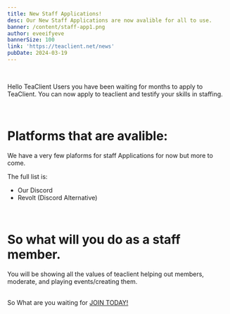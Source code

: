 ```yaml
---
title: New Staff Applications!
desc: Our New Staff Applications are now avalible for all to use.
banner: /content/staff-app1.png
author: eveeifyeve
bannerSize: 100
link: 'https://teaclient.net/news'
pubDate: 2024-03-19
---
```



<br/>

Hello TeaClient Users you have been waiting for months to apply to TeaClient. 
You can now apply to teaclient and testify your skills in staffing.

<br/>


# Platforms that are avalible:

We have a very few plaforms for staff Applications for now but more to come.


The full list is:
<div class="bg-gradient-to-br bg-clip-text text-transparent">
 <ul class="list-disc list-inside">
    <li class="text-indigo-500">Our Discord</li>
    <li class="text-red-600">Revolt (Discord Alternative)</li>
 </ul>
</div>

<br/>

# So what will you do as a staff member.


You will be showing all the values of teaclient helping out members, moderate, and playing events/creating them.

<br/>

<div class="bg-gradient-to-br from-violet-200 to-green-200 bg-clip-text text-transparent">
So What are you waiting for <a href="/apply" class="bg-gradient-to-br from-blue-600 to-purple-600 bg-clip-text text-transparent">JOIN TODAY!</a>
</div>